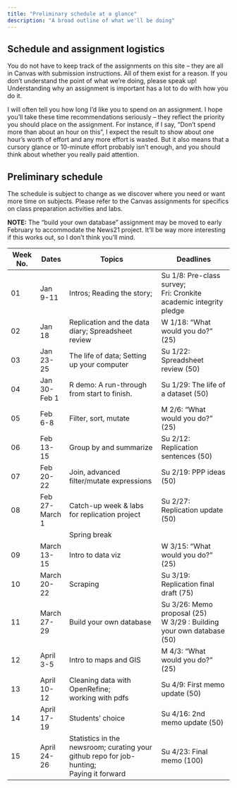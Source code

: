 ```yaml
---
title: "Preliminary schedule at a glance"
description: "A broad outline of what we'll be doing"
--- 
```




## Schedule and assignment logistics

You do not have to keep track of the assignments on this site -- they are all in Canvas with submission instructions. All of them  exist for a reason. If you don't understand the point of what we're doing, please speak up! Understanding why an assignment is important has a lot to do with how you do it. 


I will often tell you how long I'd like you to spend on an assignment. I hope you'll take these time recommendations seriously -- they reflect the priority you should place on the assignment. For instance, if I say, "Don't spend more than about an hour on this", I expect the result to show about one hour's worth of effort and any more effort is wasted. But it also means that a cursory glance or 10-minute effort probably isn't enough, and you should think about whether you really paid attention. 


## Preliminary schedule

The schedule is subject to change as we discover where you need or want more time on subjects. Please refer to the Canvas assignments for specifics on class preparation activities and labs. 

**NOTE:** The "build your own database" assignment may be moved to early February to accommodate the News21 project. It'll be way more interesting if this works out, so I don't think you'll mind. 


| Week No. | Dates | Topics | Deadlines  |
| ------|------|-------------------|--------------- |
|01|Jan 9-11|Intros; Reading the story; |Su 1/8: Pre-class survey; <br> Fri: Cronkite academic integrity pledge |
|02|Jan 18|Replication and the data diary; Spreadsheet review|W 1/18: "What would you do?" (25) |
|03|Jan 23-25| The life of data; Setting up your computer| Su 1/22: Spreadsheet review (50) |
|04|Jan 30-Feb 1|R demo: A run-through from start to finish. | Su 1/29: The life of a dataset (50) 
|05|Feb 6-8|Filter, sort, mutate| M 2/6: "What would you do?" (25)
|06|Feb 13-15|Group by and summarize| Su 2/12: Replication sentences (50)
|07|Feb 20-22|Join, advanced filter/mutate expressions| Su 2/19: PPP ideas (50)
|08|Feb 27-March 1|Catch-up week & labs for replication project | Su 2/27: Replication update (50)|
|||Spring break|
|09|March 13-15|Intro to data viz| W 3/15: "What would you do?" (25)
|10|March 20-22|Scraping | Su 3/19: Replication final draft (75)| 
|11|March 27-29|Build your own database| Su 3/26: Memo proposal (25) <br> W 3/29 : Building your own database (50)
|12|April 3-5|Intro to maps and GIS| M 4/3: "What would you do?" (25)
|13|April 10-12|Cleaning data with OpenRefine;  <br> working with pdfs| Su 4/9: First memo update (50)
|14|April 17-19|Students' choice| Su 4/16: 2nd memo update (50)
|15|April 24-26|Statistics in the newsroom; curating your github repo for job-hunting; <br> Paying it forward| Su 4/23: Final memo  (100)


 





